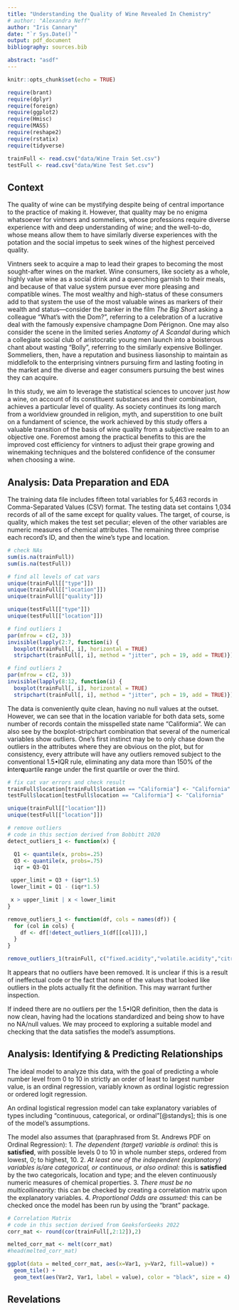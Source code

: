 ```yaml
---
title: "Understanding the Quality of Wine Revealed In Chemistry"
# author: "Alexandra Neff"
author: "Iris Cannary"
date: "`r Sys.Date()`"
output: pdf_document
bibliography: sources.bib

abstract: "asdf"
---
```


```r
knitr::opts_chunk$set(echo = TRUE)

require(brant)
require(dplyr)
require(foreign)
require(ggplot2)
require(Hmisc)
require(MASS)
require(reshape2)
require(rstatix)
require(tidyverse)

trainFull <- read.csv("data/Wine Train Set.csv")
testFull <- read.csv("data/Wine Test Set.csv")
```

## Context
The quality of wine can be mystifying despite being of central importance to the practice of making it.  However, that quality may be no enigma whatsoever for vintners and sommeliers, whose professions require diverse experience with and deep understanding of wine; and the well-to-do, whose means allow them to have similarly diverse experiences with the potation and the social impetus to seek wines of the highest perceived quality.

Vintners seek to acquire a map to lead their grapes to becoming the most sought-after wines on the market.  Wine consumers, like society as a whole, highly value wine as a social drink and a quenching garnish to their meals, and because of that value system pursue ever more pleasing and compatible wines.  The most wealthy and high-status of these consumers add to that system the use of the most valuable wines as markers of their wealth and status—consider the banker in the film *The Big Short* asking a colleague "What's with the Dom?", referring to a celebration of a lucrative deal with the famously expensive champagne Dom Pérignon.  One may also consider the scene in the limited series *Anatomy of A Scandal* during which a collegiate social club of aristocratic young men launch into a boisterous chant about wasting "Bolly", referring to the similarly expensive Bollinger.  Sommeliers, then, have a reputation and business liasonship to maintain as middlefolk to the enterprising vintners pursuing firm and lasting footing in the market and the diverse and eager consumers pursuing the best wines they can acquire.

In this study, we aim to leverage the statistical sciences to uncover just *how* a wine, on account of its constituent substances and their combination, achieves a particular level of quality.  As society continues its long march from a worldview grounded in religion, myth, and superstition to one built on a fundament of science, the work achieved by this study offers a valuable transition of the basis of wine quality from a subjective realm to an objective one.  Foremost among the practical benefits to this are the improved cost efficiency for vintners to adjust their grape growing and winemaking techniques and the bolstered confidence of the consumer when choosing a wine.

## Analysis: Data Preparation and EDA
The training data file includes fifteen total variables for 5,463 records in Comma-Separated Values (CSV) format.  The testing data set contains 1,034 records of all of the same except for quality values.  The target, of course, is quality, which makes the test set peculiar; eleven of the other variables are numeric measures of chemical attributes.  The remaining three comprise each record's ID, and then the wine's type and location.

```r
# check NAs
sum(is.na(trainFull))
sum(is.na(testFull))
```

```r
# find all levels of cat vars
unique(trainFull[["type"]])
unique(trainFull[["location"]])
unique(trainFull[["quality"]])

unique(testFull[["type"]])
unique(testFull[["location"]])
```

```r
# find outliers 1
par(mfrow = c(2, 3))
invisible(lapply(2:7, function(i) {
  boxplot(trainFull[, i], horizontal = TRUE)
  stripchart(trainFull[, i], method = "jitter", pch = 19, add = TRUE)}))
```

```r
# find outliers 2
par(mfrow = c(2, 3))
invisible(lapply(8:12, function(i) {
  boxplot(trainFull[, i], horizontal = TRUE)
  stripchart(trainFull[, i], method = "jitter", pch = 19, add = TRUE)}))
```

The data is conveniently quite clean, having no null values at the outset. However, we can see that in the location variable for both data sets, some number of records contain the misspelled state name "Califormia".  We can also see by the boxplot-stripchart combination that several of the numerical variables show outliers.  One's first instinct may be to only chase down the outliers in the attributes where they are obvious on the plot, but for consistency, every attribute will have any outliers removed subject to the conventional 1.5•IQR  rule, eliminating any data more than 150% of the **i**nter**q**uartile **r**ange under the first quartile or over the third.

```r
# fix cat var errors and check result
trainFull$location[trainFull$location == "Califormia"] <- "California"
testFull$location[testFull$location == "Califormia"] <- "California"

unique(trainFull[["location"]])
unique(testFull[["location"]])

# remove outliers
# code in this section derived from Bobbitt 2020
detect_outliers_1 <- function(x) {

  Q1 <- quantile(x, probs=.25)
  Q3 <- quantile(x, probs=.75)
  iqr = Q3-Q1

 upper_limit = Q3 + (iqr*1.5)
 lower_limit = Q1 - (iqr*1.5)

 x > upper_limit | x < lower_limit
}

remove_outliers_1 <- function(df, cols = names(df)) {
  for (col in cols) {
    df <- df[!detect_outliers_1(df[[col]]),]
  }
}

remove_outliers_1(trainFull, c("fixed.acidity","volatile.acidity","citric.acid","residual.sugar","chlorides","free.sulfur.dioxide","total.sulfur.dioxide","density","pH","sulphates","alcohol"))
```
It appears that no outliers have been removed.  It is unclear if this is a result of ineffectual code or the fact that none of the values that looked like outliers in the plots actually fit the definition.  This may warrant further inspection.

If indeed there are no outliers per the 1.5•IQR definition, then the data is now clean, having had the locations standardized and being show to have no NA/null values.  We may proceed to exploring a suitable model and checking that the data satisfies the model's assumptions.

## Analysis: Identifying & Predicting Relationships

The ideal model to analyze this data, with the goal of predicting a whole number level from 0 to 10 in strictly an order of least to largest number value, is an ordinal regression, variably known as ordinal logistic regression or ordered logit regression.

An ordinal logistical regression model can take explanatory variables of types including "continuous, categorical, or ordinal"[@standys]; this is one of the model's assumptions.

The model also assumes that (paraphrased from St. Andrews PDF on Ordinal Regression):
1. *The dependent (target) variable is ordinal:* this is **satisfied**, with possible levels 0 to 10 in whole number steps, ordered from lowest, 0; to highest, 10.
2. *At least one of the independent (explanatory) variables is/are categorical, or continuous, or also ordinal:* this is **satisfied** by the two categoricals, location and type; and the eleven continuously numeric measures of chemical properties.
3. *There must be no multicollinearity:* this can be checked by creating a correlation matrix upon the explanatory variables.
4. *Proportional Odds are assumed:* this can be checked once the model has been run by using the "brant" package.

```r
# Correlation Matrix
# code in this section derived from GeeksforGeeks 2022
corr_mat <- round(cor(trainFull[,2:12]),2)

melted_corr_mat <- melt(corr_mat)
#head(melted_corr_mat)

ggplot(data = melted_corr_mat, aes(x=Var1, y=Var2, fill=value)) + 
  geom_tile() + 
  geom_text(aes(Var2, Var1, label = value), color = "black", size = 4)
```

## Revelations



